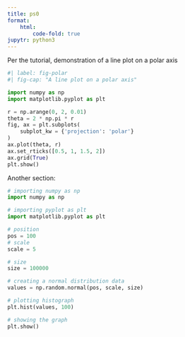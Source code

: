 ```yaml
---
title: ps0
format: 
    html: 
        code-fold: true
jupytr: python3
---
```


Per the tutorial, demonstration of a line plot on a polar axis

```python
#| label: fig-polar
#| fig-cap: "A line plot on a polar axis" 

import numpy as np
import matplotlib.pyplot as plt

r = np.arange(0, 2, 0.01)
theta = 2 * np.pi * r
fig, ax = plt.subplots(
    subplot_kw = {'projection': 'polar'}
)
ax.plot(theta, r)
ax.set_rticks([0.5, 1, 1.5, 2])
ax.grid(True)
plt.show()
```

Another section: 

```python
# importing numpy as np
import numpy as np

# importing pyplot as plt
import matplotlib.pyplot as plt

# position
pos = 100
# scale
scale = 5

# size
size = 100000

# creating a normal distribution data
values = np.random.normal(pos, scale, size)

# plotting histograph
plt.hist(values, 100)

# showing the graph
plt.show()
```
